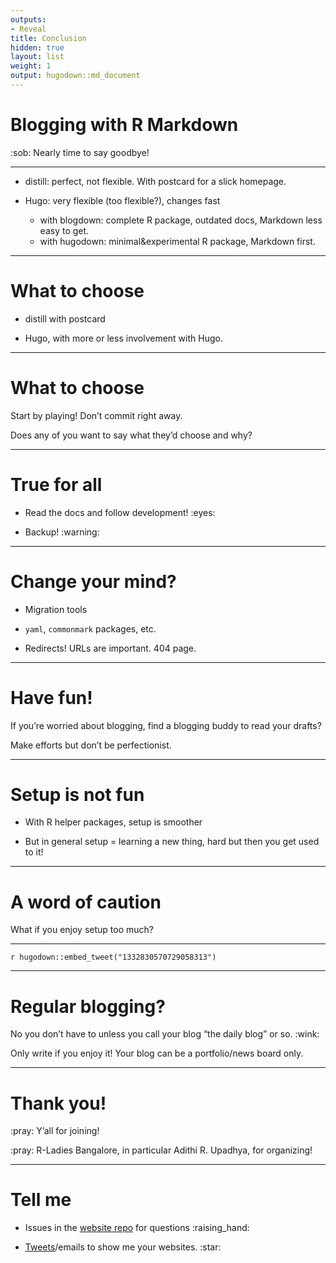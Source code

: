 ```yaml
---
outputs:
- Reveal
title: Conclusion
hidden: true
layout: list
weight: 1
output: hugodown::md_document
---
```


# Blogging with R Markdown

:sob: Nearly time to say goodbye!

---

* distill: perfect, not flexible. With postcard for a slick homepage.

* Hugo: very flexible (too flexible?), changes fast
    * with blogdown: complete R package, outdated docs, Markdown less easy to get.
    * with hugodown: minimal&experimental R package, Markdown first.

---

# What to choose

* distill with postcard

* Hugo, with more or less involvement with Hugo. 

---

# What to choose

Start by playing! Don't commit right away.

Does any of you want to say what they'd choose and why?

---

# True for all

* Read the docs and follow development! :eyes:

* Backup! :warning:

---

# Change your mind?

* Migration tools

* `yaml`, `commonmark` packages, etc.

* Redirects! URLs are important. 404 page.

---

# Have fun!

If you're worried about blogging, find a blogging buddy to read your drafts?

Make efforts but don't be perfectionist.

---

# Setup is not fun

* With R helper packages, setup is smoother

* But in general setup = learning a new thing, hard but then you get used to it!

---

# A word of caution

What if you enjoy setup too much?

---

`r hugodown::embed_tweet("1332830570729058313")`

---

# Regular blogging?

No you don't have to unless you call your blog "the daily blog" or so. :wink:

Only write if you enjoy it! Your blog can be a portfolio/news board only.

---

# Thank you!

:pray: Y'all for joining!

:pray: R-Ladies Bangalore, in particular Adithi R. Upadhya, for organizing!

---

# Tell me

* Issues in the [website repo](https://github.com/maelle/rladies-blr-rmd-blogging/issues) for questions  :raising_hand:

* [Tweets](https://twitter.com/ma_salmon)/emails to show me your websites. :star:
